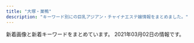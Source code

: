 ```yaml
---
title: "大塚・巣鴨"
description: "キーワード別にの巨乳アジアン・チャイナエステ嬢情報をまとめました。"
---
```


新着画像と新着キーワードをまとめています。
2021年03月02日の情報です。

<DmmAffiliateIns />
<KeywordTable
  shops={
    [
    {
        "url": "https://townnet.ne.jp/myondon/",
        "station": "JR\u5927\u585a\u99c5\u5317\u53e3",
        "name": "\u660e\u6d1e",
        "img_links": [
            "https://townnet.ne.jp/myondon/top/view/img/s_04.jpg",
            "https://townnet.ne.jp/myondon/top/staff/img/g_6576.jpg",
            "https://townnet.ne.jp/myondon/top/view/img/s_01.jpg",
            "https://townnet.ne.jp/myondon/top/view/img/s_11.jpg",
            "https://townnet.ne.jp/myondon/top/staff/img/kaori_1.jpg",
            "https://townnet.ne.jp/myondon/top/view/img/v_05.jpg",
            "https://townnet.ne.jp/myondon/top/system/img/price.jpg",
            "https://townnet.ne.jp/myondon/top/view/img/v_07.jpg",
            "https://townnet.ne.jp/myondon/top/view/img/s_07.jpg",
            "https://townnet.ne.jp/myondon/top/staff/img/kaori.jpg",
            "https://townnet.ne.jp/myondon/top/view/img/s_08.jpg",
            "https://townnet.ne.jp/myondon/top/view/img/s_05.jpg",
            "https://townnet.ne.jp/myondon/top/access/img/kanban.jpg",
            "https://townnet.ne.jp/myondon/top/view/img/v_08.jpg",
            "https://townnet.ne.jp/myondon/top/view/img/v_03.jpg",
            "https://townnet.ne.jp/myondon/top/view/img/s_09.jpg",
            "https://townnet.ne.jp/myondon/top/staff/img/aya.jpg",
            "https://townnet.ne.jp/myondon/top/view/img/s_12.jpg",
            "https://townnet.ne.jp/myondon/top/staff/img/bb.jpg",
            "https://townnet.ne.jp/myondon/top/view/img/v_01.jpg",
            "https://townnet.ne.jp/myondon/top/view/img/s_10.jpg",
            "https://townnet.ne.jp/myondon/top/view/img/s_06.jpg",
            "https://townnet.ne.jp/myondon/top/staff/img/jun2.jpg",
            "https://townnet.ne.jp/myondon/top/system/img/net.jpg",
            "https://townnet.ne.jp/myondon/top/staff/img/hal.jpg",
            "https://townnet.ne.jp/myondon/top/staff/img/mari.jpg",
            "https://townnet.ne.jp/myondon/img/img_02.jpg",
            "https://townnet.ne.jp/myondon/top/view/img/v_04.jpg",
            "https://townnet.ne.jp/myondon/top/img/information.jpg",
            "https://townnet.ne.jp/myondon/top/view/img/s_02.jpg",
            "https://townnet.ne.jp/myondon/top/img/net1.jpg",
            "https://townnet.ne.jp/myondon/top/view/img/s_03.jpg",
            "https://townnet.ne.jp/myondon/top/view/img/v_06.jpg",
            "https://townnet.ne.jp/myondon/top/view/img/v_02.jpg"
        ],
        "keywords": {}
    },
    {
        "station": "JR\u99d2\u8fbc\u99c5\u5357\u53e3",
        "img_links": [
            "http://www.ko-story.com/css/tel01.png",
            "http://www.ko-story.com/css/staff/staff-012-a.jpg",
            "http://www.ko-story.com/css/nav/nav-002.jpg",
            "http://www.ko-story.com/css/nav/nav-005.jpg",
            "http://www.ko-story.com/css/main-staff03.jpg",
            "http://www.ko-story.com/css/nav/nav-006.jpg",
            "http://www.ko-story.com/css/head-change.jpg",
            "http://www.ko-story.com/css/main-girl02.png",
            "http://www.ko-story.com/css/osusume-013.jpg",
            "http://www.ko-story.com/css/top01-left02.jpg",
            "http://www.ko-story.com/css/staff/staff-0013-a.jpg",
            "http://www.ko-story.com/css/staff/staff-012-b.jpg",
            "http://www.ko-story.com/css/osusume-00014a.jpg",
            "http://www.ko-story.com/css/nav/nav-004.jpg",
            "http://www.ko-story.com/css/staff/staff-0014-b.jpg",
            "http://www.ko-story.com/css/nav/nav-001.jpg",
            "http://www.ko-story.com/css/staff/staff-010-b.jpg",
            "http://www.ko-story.com/css/top01-left01.png",
            "http://www.ko-story.com/css/top01-left03.jpg",
            "http://www.ko-story.com/css/staff/staff-010-a.jpg",
            "http://www.ko-story.com/css/osusume-011.jpg",
            "http://www.ko-story.com/css/nav/nav-007.jpg",
            "http://www.ko-story.com/css/staff/staff-0014-a.jpg",
            "http://www.ko-story.com/css/staff/staff-0013-b.jpg",
            "http://www.ko-story.com/css/nav/nav-003.jpg",
            "http://www.ko-story.com/css/main-staff01.jpg"
        ],
        "url": "http://www.ko-story.com/",
        "name": "\u30b9\u30c8\u30fc\u30ea\u30fc",
        "keywords": {
            "88": 6,
            "89": 2,
            "D": 8
        }
    },
    {
        "name": "\u30de\u30b7\u30e5\u30de\u30ed",
        "station": "JR\u99d2\u8fbc\u99c5\u6771\u53e3",
        "url": "http://arm-es.com/",
        "keywords": {},
        "img_links": [
            "http://arm-es.com/media/sites/13/2021/02/1613544003-c19.jpg",
            "http://arm-es.com/media/sites/13/elementor/thumbs/1612941410-5-p2nc6dkpe7hnic39qqy6x9d191f82kitxforuwdz20.jpg",
            "http://arm-es.com/media/sites/13/2021/02/1612779404-flash.jpg",
            "http://arm-es.com/media/sites/13/2021/02/1612776477-top.jpg",
            "http://arm-es.com/media/sites/13/elementor/thumbs/1612941267-3-p2nc2n5s8wdne3iijmujipa4axtqhup7qyec8bx9rs.jpg",
            "http://arm-es.com/media/sites/13/elementor/thumbs/1612941284-4-p2nc3351h2zivgvaybr7738yehmz4pgnh5hle19ku0.jpg",
            "http://arm-es.com/media/sites/13/2021/02/1613538765-F562FBE7-D9D5-4A85-97B7-94AF100F9870-225x300.jpeg",
            "http://arm-es.com/media/sites/13/elementor/thumbs/1613538765-F562FBE7-D9D5-4A85-97B7-94AF100F9870-p2zdfc5no7l6u0mpugrrh7estz1rfzcbvcszv6b2cg.jpeg",
            "http://arm-es.com/media/sites/13/elementor/thumbs/1612941234-1-p2nc1s54yg8g4orez3va4pcllv4rmf8vutn0pww1b4.jpg",
            "http://arm-es.com/media/sites/13/elementor/thumbs/1612941250-2-p2nc276jzst1ag5kjadb8ljz412n1kwl8w2sec9qjk.jpg",
            "http://arm-es.com/media/sites/13/elementor/thumbs/1612941358-6-p2nc50p4hwo04c242i90pvxr9n6a4w3lmuj88837vk.jpg",
            "http://arm-es.com/media/sites/13/elementor/thumbs/1612941234-1-p2nc1s53zd76qyrkkrfuqf3wp82mfua2movbe779h4.jpg",
            "http://arm-es.com/media/sites/13/elementor/thumbs/1612941250-2-p2nc276j0prrwq5q4xxvubba7e0huzxs0rb32mkypk.jpg",
            "http://arm-es.com/media/sites/13/elementor/thumbs/1612941284-4-p2nc3352g60s96v5co6mldhnb4p4bafgpa9apqyco0.jpg",
            "http://arm-es.com/media/sites/13/elementor/thumbs/1612941267-3-p2nc2n5t7zewrticxz9ywzit7kvvofo0z361k1m1ls.jpg",
            "http://arm-es.com/media/sites/13/2021/02/1612941410-5.jpg",
            "http://arm-es.com/media/sites/13/2021/02/r2-1.jpg",
            "http://arm-es.com/media/sites/13/elementor/thumbs/1612941358-6-p2nc50p3itmqqm29o5tlblp2d044yb4sepriwieg1k.jpg",
            "http://arm-es.com/media/sites/13/2021/02/1612779406-flash1.jpg",
            "http://arm-es.com/media/sites/13/2021/02/r1-1.jpg"
        ]
    },
    {
        "url": "https://koi-relax.tokyo/",
        "station": "JR\u5de3\u9d28\u99c5",
        "name": "\u604b",
        "img_links": [],
        "keywords": {}
    },
    {
        "img_links": [],
        "station": "JR\u5927\u585a\u99c5\u5317\u53e3",
        "name": "SAKURA \u30ea\u30e9\u30af\u30bc\u30fc\u30b7\u30e7\u30f3",
        "keywords": {},
        "url": "https://sakura.aoaoeo.com/"
    },
    {
        "keywords": {
            "86": 4,
            "87": 3,
            "D": 4,
            "85": 3,
            "C": 14,
            "88": 3,
            "E": 3
        },
        "url": "http://relax-orange.work/",
        "name": "\u30aa\u30ec\u30f3\u30b8",
        "station": "JR\u5de3\u9d28\u99c5\u5317\u53e3",
        "img_links": [
            "http://relax-orange.work/img/st1.jpg",
            "http://relax-orange.work/i/img/acc.jpg",
            "http://relax-orange.work/img/sta5.jpg",
            "http://relax-orange.work/i/img/r3.jpg",
            "http://relax-orange.work/img/m3.png",
            "http://relax-orange.work/img/kanban.jpg",
            "http://relax-orange.work/img/st5.jpg",
            "http://relax-orange.work/img/sta3.jpg",
            "http://relax-orange.work/img/st3.jpg",
            "http://relax-orange.work/i/img/r2.jpg",
            "http://relax-orange.work/img/s1.jpg",
            "http://relax-orange.work/img/m4.png",
            "http://relax-orange.work/img/st2.jpg",
            "http://relax-orange.work/i/img/s1.jpg",
            "http://relax-orange.work/img/m2.png",
            "http://relax-orange.work/img/m6.png",
            "http://relax-orange.work/i/img/r1.jpg",
            "http://relax-orange.work/i/img/s2.jpg",
            "http://relax-orange.work/i/img/s3.jpg",
            "http://relax-orange.work/i/img/s5.jpg",
            "http://relax-orange.work/img/m60.png",
            "http://relax-orange.work/img/s3.jpg",
            "http://relax-orange.work/img/m5.png",
            "http://relax-orange.work/img/m30.png",
            "http://relax-orange.work/i/img/r4.jpg",
            "http://relax-orange.work/img/sta2.jpg",
            "http://relax-orange.work/img/s2.jpg",
            "http://relax-orange.work/img/m1.png",
            "http://relax-orange.work/i/img/kanban.jpg",
            "http://relax-orange.work/img/m20.png",
            "http://relax-orange.work/img/nos.jpg",
            "http://relax-orange.work/img/s5.jpg",
            "http://relax-orange.work/img/mobile-botton-0.png",
            "http://relax-orange.work/img/m40.png",
            "http://relax-orange.work/i/img/sta5.jpg",
            "http://relax-orange.work/img/m50.png",
            "http://relax-orange.work/img/sta1.jpg"
        ]
    },
    {
        "img_links": [],
        "keywords": {},
        "name": "\u99a8-\u304b\u304a\u308a-",
        "url": "http://rinpa-awa.info/",
        "station": "JR\u5927\u585a\u99c5\u5317\u53e3"
    },
    {
        "keywords": {},
        "url": "http://ko-relax.info/",
        "name": "\u3066\u3082\u307f\u3084",
        "img_links": [],
        "station": "JR\u99d2\u8fbc\u99c5\u6771\u53e3"
    },
    {
        "name": "RelaCute no.1\u30fb\u30ea\u30e9\u30ad\u30e5\u30fc\u30c8 no.1",
        "img_links": [
            "http://mermaid.tyo.ac/photos/sites/9/2020/07/2020070504013051.jpg",
            "http://mermaid.tyo.ac/photos/sites/9/2021/01/2021010607193226.jpg",
            "http://mermaid.tyo.ac/photos/sites/9/2020/07/2020070504013427.jpg",
            "http://mermaid.tyo.ac/images/themes/blue/s_staff.png",
            "http://mermaid.tyo.ac/images/room1.jpg",
            "http://mermaid.tyo.ac/images/themes/blue/s_news.png",
            "http://mermaid.tyo.ac/photos/sites/9/2020/07/2020070504013841.jpg",
            "http://mermaid.tyo.ac/images/themes/blue/r3.jpg",
            "http://mermaid.tyo.ac/images/room3.jpg",
            "http://mermaid.tyo.ac/images/themes/blue/mobile.jpg",
            "http://mermaid.tyo.ac/images/themes/blue/s_ranking.png",
            "http://mermaid.tyo.ac/photos/sites/9/2020/07/2020070504013113.jpg",
            "http://mermaid.tyo.ac/images/themes/blue/s_newface.png",
            "http://mermaid.tyo.ac/photos/sites/9/2021/01/2021010607193459.jpg",
            "http://mermaid.tyo.ac/photos/sites/9/2020/07/2020070504014156.jpg",
            "http://mermaid.tyo.ac/photos/sites/9/2021/01/2021010607374728.jpg",
            "http://mermaid.tyo.ac/images/themes/blue/s_pickup.png",
            "http://mermaid.tyo.ac/images/themes/blue/no2.png",
            "http://mermaid.tyo.ac/photos/sites/9/2020/07/2020070504013573.jpg",
            "http://mermaid.tyo.ac/photos/sites/9/2020/07/2020070504012584.jpg",
            "http://mermaid.tyo.ac/photos/sites/9/2021/01/2021010607193192.jpg",
            "http://mermaid.tyo.ac/photos/sites/9/2021/01/2021010607373428.jpg",
            "http://mermaid.tyo.ac/photos/sites/9/2021/01/2021010607193228.jpg",
            "http://mermaid.tyo.ac/photos/sites/9/2020/07/2020070504014471.jpg",
            "http://mermaid.tyo.ac/photos/sites/9/2021/01/2021010607374113.jpg",
            "http://mermaid.tyo.ac/photos/sites/9/2020/07/2020070504013325.jpg",
            "http://mermaid.tyo.ac/images/themes/blue/line.png",
            "http://mermaid.tyo.ac/photos/sites/9/2021/01/202101060719336.jpg",
            "http://mermaid.tyo.ac/images/themes/blue/s_link.png",
            "http://mermaid.tyo.ac/images/themes/blue/no1.png",
            "http://mermaid.tyo.ac/photos/sites/9/2020/07/202007050401371.jpg",
            "http://mermaid.tyo.ac/images/room2.jpg",
            "http://mermaid.tyo.ac/images/room4.jpg",
            "http://mermaid.tyo.ac/photos/sites/9/2020/07/202007050401424.jpg",
            "http://mermaid.tyo.ac/images/themes/blue/s_zysx.png",
            "http://mermaid.tyo.ac/photos/sites/9/2020/07/2020070504013943.jpg",
            "http://mermaid.tyo.ac/photos/sites/9/2020/07/2020070504012859.jpg",
            "http://mermaid.tyo.ac/photos/sites/9/2021/01/2021010607375590.jpg",
            "http://mermaid.tyo.ac/photos/sites/9/2020/07/2020070504014629.jpg",
            "http://mermaid.tyo.ac/photos/sites/9/2020/07/2020070504014544.jpg",
            "http://mermaid.tyo.ac/photos/sites/9/2020/07/2020070504012720.jpg"
        ],
        "keywords": {
            "86": 24,
            "87": 6,
            "C": 30,
            "85": 18,
            "83": 6,
            "E": 6,
            "D": 42
        },
        "url": "http://mermaid.tyo.ac/",
        "station": "\u897f\u5de3\u9d28\u99c5A3\u53e3"
    },
    {
        "img_links": [
            "http://iyashinomori.oks.bz/images/s_staff.png",
            "http://iyashinomori.oks.bz/images/top.jpg",
            "http://iyashinomori.oks.bz/photos/sites/72/2020/10/2020101903314523.jpg",
            "http://iyashinomori.oks.bz/images/room1.jpg",
            "http://iyashinomori.oks.bz/images/room4.jpg",
            "http://iyashinomori.oks.bz/photos/sites/72/2020/10/2020101903342723.jpg",
            "http://iyashinomori.oks.bz/images/bj2.jpg",
            "http://iyashinomori.oks.bz/images/bj3.jpg",
            "http://iyashinomori.oks.bz/photos/sites/72/2020/10/2020101903314748.jpg",
            "http://iyashinomori.oks.bz/images/mobile.jpg",
            "http://iyashinomori.oks.bz/photos/sites/72/2020/10/2020101903314625.jpg",
            "http://iyashinomori.oks.bz/images/room2.jpg",
            "http://iyashinomori.oks.bz/images/room3.jpg",
            "http://iyashinomori.oks.bz/photos/sites/72/2020/10/2020101903203761.jpg",
            "http://iyashinomori.oks.bz/images/s_news.jpg"
        ],
        "url": "http://iyashinomori.oks.bz/",
        "keywords": {},
        "name": "\u7652\u3057\u306e\u68ee",
        "station": "JR\u99d2\u8fbc\u99c5\u5357\u53e3"
    },
    {
        "img_links": [],
        "keywords": {},
        "url": "http://koukou.ests.co/",
        "name": "\u3046\u3055\u304e",
        "station": "JR\u99d2\u8fbc\u99c5\u5317\u53e3"
    },
    {
        "url": "http://relaxation.ebb.jp/",
        "name": "\u7652\u51e6\uff5e\u30e6\u30c9\u30b3\u30ed\uff5e",
        "keywords": {
            "D": 24,
            "83": 12,
            "C": 12,
            "86": 24
        },
        "img_links": [
            "http://relaxation.ebb.jp/2/uploadimg/1614080297.jpg",
            "http://relaxation.ebb.jp/2/uploadimg/1614080587.jpg",
            "http://relaxation.ebb.jp/int1.jpg",
            "http://relaxation.ebb.jp/2/uploadimg/1614080268.jpg",
            "http://relaxation.ebb.jp/2/uploadimg/1614080603.jpg",
            "http://relaxation.ebb.jp/2/uploadimg/1614080748.jpg",
            "http://relaxation.ebb.jp/dozdLZQPkhPUwC2.png",
            "http://relaxation.ebb.jp/vis_theptframe.png",
            "http://relaxation.ebb.jp/2/uploadimg/1614080688.jpg",
            "https://\u7652\u6240.pwchp.com/images/vis_theptframe.png",
            "http://relaxation.ebb.jp/2/uploadimg/1614080597.jpg",
            "http://relaxation.ebb.jp/int2.jpg",
            "http://relaxation.ebb.jp/2/uploadimg/1614080305.jpg",
            "http://relaxation.ebb.jp/2/uploadimg/1614080739.jpg",
            "http://relaxation.ebb.jp/2/uploadimg/1614080617.jpg",
            "http://relaxation.ebb.jp/2/uploadimg/1614080675.jpg",
            "http://relaxation.ebb.jp/2/uploadimg/1614080670.jpg",
            "http://relaxation.ebb.jp/2/uploadimg/1614080543.jpg",
            "http://relaxation.ebb.jp/int3.jpg"
        ],
        "station": "JR\u99d2\u8fbc\u99c5\u5317\u53e3"
    },
    {
        "keywords": {
            "D": 10,
            "88": 1,
            "C": 3,
            "F": 1,
            "89": 1,
            "E": 4,
            "G": 1,
            "92": 1,
            "90": 1
        },
        "name": "\u7652\u3057\u306e\u5fc3",
        "url": "http://iyasi.relaxnabi.com/",
        "img_links": [
            "http://iyasi.relaxnabi.com/css/staff/staff33.jpg",
            "http://iyasi.relaxnabi.com/css/staff/naiyo01.jpg",
            "http://iyasi.relaxnabi.com/css/staff/staff28-a.jpg",
            "http://iyasi.relaxnabi.com/css/staff/staff44-a.jpg",
            "http://iyasi.relaxnabi.com/css/staff/staff016-a.jpg",
            "http://iyasi.relaxnabi.com/css/top04-left.jpg",
            "http://iyasi.relaxnabi.com/css/staff/staff24-a.jpg",
            "http://iyasi.relaxnabi.com/css/staff/staff018-a.jpg",
            "http://iyasi.relaxnabi.com/css/staff/staff47.jpg",
            "http://iyasi.relaxnabi.com/css/staff/staff29.jpg",
            "http://iyasi.relaxnabi.com/css/staff/staff29-c.jpg",
            "http://iyasi.relaxnabi.com/css/staff/staff-02-a.jpg",
            "http://iyasi.relaxnabi.com/css/top0004-right.jpg",
            "http://iyasi.relaxnabi.com/css/staff/staff33-b.jpg",
            "http://iyasi.relaxnabi.com/css/staff/staff39-b.jpg",
            "http://iyasi.relaxnabi.com/css/staff/staff52.jpg",
            "http://iyasi.relaxnabi.com/css/top01.jpg",
            "http://iyasi.relaxnabi.com/css/top03.jpg",
            "http://iyasi.relaxnabi.com/css/staff/staff38.jpg",
            "http://iyasi.relaxnabi.com/css/staff/staff26-b.jpg",
            "http://iyasi.relaxnabi.com/css/staff/staff39.jpg",
            "http://iyasi.relaxnabi.com/css/staff/staff37-a.jpg",
            "http://iyasi.relaxnabi.com/css/staff/staff33-a.jpg",
            "http://iyasi.relaxnabi.com/css/staff/staff41.jpg",
            "http://iyasi.relaxnabi.com/css/nav/nav-004.png",
            "http://iyasi.relaxnabi.com/css/staff/staff51.jpg",
            "http://iyasi.relaxnabi.com/css/staff/staff37.jpg",
            "http://iyasi.relaxnabi.com/css/staff/staff018.jpg",
            "http://iyasi.relaxnabi.com/css/staff/staff29-a.jpg",
            "http://iyasi.relaxnabi.com/css/staff/staff33-e.jpg",
            "http://iyasi.relaxnabi.com/css/staff/staff006-a.jpg",
            "http://iyasi.relaxnabi.com/css/staff/staff52-a.jpg",
            "http://iyasi.relaxnabi.com/css/staff/staff24-b.jpg",
            "http://iyasi.relaxnabi.com/css/recurit07.jpg",
            "http://iyasi.relaxnabi.com/css/staff/staff016.jpg",
            "http://iyasi.relaxnabi.com/css/staff/staff28.jpg",
            "http://iyasi.relaxnabi.com/css/staff/staff39-a.jpg",
            "http://iyasi.relaxnabi.com/css/staff/staff019-a.jpg",
            "http://iyasi.relaxnabi.com/css/nav/nav-005.png",
            "http://iyasi.relaxnabi.com/css/tel09.png",
            "http://iyasi.relaxnabi.com/css/staff/staff44.jpg",
            "http://iyasi.relaxnabi.com/css/staff/staff49.jpg",
            "http://iyasi.relaxnabi.com/css/staff/staff46.jpg",
            "http://iyasi.relaxnabi.com/css/staff/staff019.jpg",
            "http://iyasi.relaxnabi.com/css/staff/staff45-a.jpg",
            "http://iyasi.relaxnabi.com/css/staff/staff40-a.jpg",
            "http://iyasi.relaxnabi.com/css/staff/staff29-b.jpg",
            "http://iyasi.relaxnabi.com/css/staff/staff47-a.jpg",
            "http://iyasi.relaxnabi.com/css/staff/staff53.jpg",
            "http://iyasi.relaxnabi.com/css/staff/staff49-a.jpg",
            "http://iyasi.relaxnabi.com/css/nav/nav-003.png",
            "http://iyasi.relaxnabi.com/css/staff/naiyo02.jpg",
            "http://iyasi.relaxnabi.com/css/staff/staff33-c.jpg",
            "http://iyasi.relaxnabi.com/css/c-00001.jpg",
            "http://iyasi.relaxnabi.com/css/staff/staff007.jpg",
            "http://iyasi.relaxnabi.com/css/staff/staff53-a.jpg",
            "http://iyasi.relaxnabi.com/css/staff/staff41-a.jpg",
            "http://iyasi.relaxnabi.com/css/staff/staff007-b.jpg",
            "http://iyasi.relaxnabi.com/css/staff/staff-02.jpg",
            "http://iyasi.relaxnabi.com/css/staff/staff45.jpg",
            "http://iyasi.relaxnabi.com/css/staff/staff24.jpg",
            "http://iyasi.relaxnabi.com/css/staff/staff40.jpg",
            "http://iyasi.relaxnabi.com/css/staff/staff26.jpg",
            "http://iyasi.relaxnabi.com/css/staff/staff37-b.jpg",
            "http://iyasi.relaxnabi.com/css/nav/nav-002.png",
            "http://iyasi.relaxnabi.com/css/staff/staff007-a.jpg",
            "http://iyasi.relaxnabi.com/css/nav/nav-006.png",
            "http://iyasi.relaxnabi.com/css/nav/nav-001.png",
            "http://iyasi.relaxnabi.com/css/staff/staff006.jpg",
            "http://iyasi.relaxnabi.com/css/staff/staff38-a.jpg",
            "http://iyasi.relaxnabi.com/css/staff/staff46-a.jpg",
            "http://iyasi.relaxnabi.com/css/staff/staff33-d.jpg",
            "http://iyasi.relaxnabi.com/css/staff/staff26-a.jpg"
        ],
        "station": "JR\u5927\u585a\u99c5\u5357\u53e3"
    },
    {
        "url": "http://www.relax-luck.work/",
        "station": "JR\u5de3\u9d28\u99c5\u6b63\u9762\u53e3",
        "name": "Relax Luck",
        "keywords": {},
        "img_links": [
            "http://www.relax-luck.work/images/sm.jpg",
            "http://www.relax-luck.work/sp/img/erika1.jpg",
            "http://www.relax-luck.work/sp/images/interior_t.jpg",
            "http://www.relax-luck.work/images/head.jpg",
            "http://www.relax-luck.work/sp/images/rec2.jpg",
            "http://www.relax-luck.work/img/erika1.jpg",
            "http://www.relax-luck.work/sp/images/ta.png",
            "http://www.relax-luck.work/sp/images/ac1.jpg",
            "http://www.relax-luck.work/images/ta.jpg",
            "http://www.relax-luck.work/sp/images/tel.png",
            "http://www.relax-luck.work/images/2.jpg",
            "http://www.relax-luck.work/images/int1.png",
            "http://www.relax-luck.work/img/miho2.jpg",
            "http://www.relax-luck.work/sp/img/miho2.jpg",
            "http://www.relax-luck.work/images/4.jpg",
            "http://www.relax-luck.work/sp/images/rec1.jpg",
            "http://www.relax-luck.work/sp/images/staff_t.jpg",
            "http://www.relax-luck.work/images/int2.png",
            "http://www.relax-luck.work/sp/images/footer.jpg",
            "http://www.relax-luck.work/sp/images/ac1.png",
            "http://www.relax-luck.work/images/news_t.jpg",
            "http://www.relax-luck.work/images/3.jpg",
            "http://www.relax-luck.work/sp/staff/sizuka.jpg",
            "http://www.relax-luck.work/images/tr.jpg",
            "http://www.relax-luck.work/img/miho1.jpg",
            "http://www.relax-luck.work/sp/img/siori1.jpg",
            "http://www.relax-luck.work/images/1.jpg",
            "http://www.relax-luck.work/sp/images/sys.png",
            "http://www.relax-luck.work/img/siori2.jpg",
            "http://www.relax-luck.work/sp/images/int2.png",
            "http://www.relax-luck.work/sp/img/sizuka1.jpg",
            "http://www.relax-luck.work/sp/img/sizuka2.jpg",
            "http://www.relax-luck.work/sp/images/head.jpg",
            "http://www.relax-luck.work/sp/img/miho1.jpg",
            "http://www.relax-luck.work/images/ac1.jpg",
            "http://www.relax-luck.work/sp/menu/top.jpg",
            "http://www.relax-luck.work/sp/img/siori2.jpg",
            "http://www.relax-luck.work/sp/images/int1.png",
            "http://www.relax-luck.work/img/siori1.jpg",
            "http://www.relax-luck.work/sp/staff/miho.jpg",
            "http://www.relax-luck.work/images/staff_t.jpg",
            "http://www.relax-luck.work/sp/img/erika2.jpg",
            "http://www.relax-luck.work/sp/staff/erika.jpg",
            "http://www.relax-luck.work/images/interior_t.jpg",
            "http://www.relax-luck.work/images/rec1.jpg",
            "http://www.relax-luck.work/img/sizuka1.jpg",
            "http://www.relax-luck.work/sp/staff/siori.jpg",
            "http://www.relax-luck.work/img/erika2.jpg",
            "http://www.relax-luck.work/sp/images/news.jpg",
            "http://www.relax-luck.work/images/sys.png",
            "http://www.relax-luck.work/img/sizuka2.jpg",
            "http://www.relax-luck.work/sp/menu/staff.jpg",
            "http://www.relax-luck.work/images/rec2.jpg"
        ]
    },
    {
        "img_links": [],
        "station": "JR\u5927\u585a\u99c5\u5357\u53e3",
        "url": "http://rin-este.info/",
        "name": "\u51db\u82b1 \u308a\u3093\u304b",
        "keywords": {}
    }
]
}
/>
<DmmAffiliateScript />

